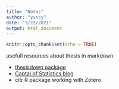 ```yaml
---
title: "Notes"
author: "yincy"
date: "3/22/2021"
output: html_document
---
```


```r
knitr::opts_chunk$set(echo = TRUE)
```


usefull resources about thesis in markdown  

- [thesisdown package](https://github.com/ismayc/thesisdown#customizing-thesisdown-to-your-institution)  
- [Captal of Statistics blog](https://cosx.org/2021/01/writing-the-thesis-with-rmarkdown/)  
- citr R package working with Zotero  






